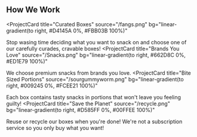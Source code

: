 ## How We Work

<ProjectCard
  title="Curated Boxes"
  source="/fangs.png"
  bg="linear-gradient(to right, #D4145A 0%, #FBB03B 100%)"
>
  Stop wasing time deciding what you want to snack on and choose one of our carefully curades, cravable boxes!
</ProjectCard>
<ProjectCard
  title="Brands You Love"
  source="/Snacks.png"
  bg="linear-gradient(to right, #662D8C 0%, #ED1E79 100%)"
>
  We choose premium snacks from brands you love. 
</ProjectCard>
<ProjectCard
  title="Bite Sized Portions"
  source="/sourgummyworm.png"
  bg="linear-gradient(to right, #009245 0%, #FCEE21 100%)"
>
  Each box contains tasty snacks in portions that won't leave you feeling guilty!
</ProjectCard>
<ProjectCard
  title="Save the Planet"
  source="/recycle.png"
  bg="linear-gradient(to right, #D585FF 0%, #00FFEE 100%)"
>
  Reuse or recycle our boxes when you're done! We're not a subscription service so you only buy what you want!
</ProjectCard>
